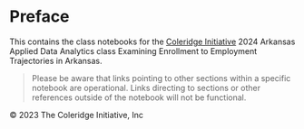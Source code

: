 # Preface {.unnumbered}

This contains the class notebooks for the [Coleridge Initiative](https://coleridgeinitiative.org/) 2024 Arkansas Applied Data Analytics class Examining Enrollment to Employment Trajectories in Arkansas.

> Please be aware that links pointing to other sections within a specific notebook are operational. Links directing to sections or other references outside of the notebook will not be functional.

© 2023 The Coleridge Initiative, Inc
